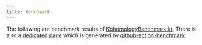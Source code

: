 ```yaml
---
title: Benchmark
---
```


The following are benchmark results of [KohomologyBenchmark.kt](https://github.com/shwaka/kohomology/blob/main/profile/src/main/kotlin/com/github/shwaka/kohomology/profile/KohomologyBenchmark.kt).
There is also a <a href="/benchmark/index.html" target="_blank">dedicated page</a>
which is generated by [github-action-benchmark](https://github.com/marketplace/actions/continuous-benchmark).


<BenchmarkChart/>
